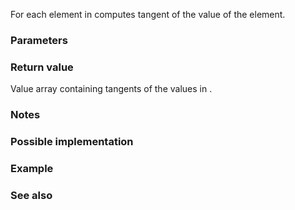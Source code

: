 {{cpp/title|tan{{small|(std::valarray)}}}}
{{cpp/numeric/valarray/navbar}}
{{ddcl|header=valarray|1=
template&lt; class T &gt;
valarray&lt;T&gt; tan( const valarray&lt;T&gt;&amp; va );
}}

For each element in {{c|va}} computes tangent of the value of the element. 

===Parameters===
{{par begin}}
{{par|va|value array to apply the operation to}}
{{par end}}

===Return value===
Value array containing tangents of the values in {{c|va}}.

===Notes===
{{cpp/numeric/valarray/notes unq|tan}}

{{cpp/numeric/valarray/notes ret|tan}}

===Possible implementation===
{{cpp/numeric/valarray/impl|tan}}

===Example===
{{example
|code=
#include &lt;cmath&gt;
#include &lt;iostream&gt;
#include &lt;valarray&gt;

auto show = [](char const* title, const std::valarray&lt;double&gt;&amp; va)
{
    std::cout &lt;&lt; title &lt;&lt; " :";
    for (auto x : va)
        std::cout &lt;&lt; "  " &lt;&lt; std::fixed &lt;&lt; x;
    std::cout &lt;&lt; '\n';
};

int main()
{
    const std::valarray&lt;double&gt; x = {.0, .1, .2, .3};
    const std::valarray&lt;double&gt; y = std::tan(x);
    const std::valarray&lt;double&gt; z = std::atan(y);

    show("x          ", x);
    show("y = tan(x) ", y);
    show("z = atan(y)", z);
}
|output=
x           :  0.000000  0.100000  0.200000  0.300000
y = tan(x)  :  0.000000  0.100335  0.202710  0.309336
z = atan(y) :  0.000000  0.100000  0.200000  0.300000
}}

===See also===
{{dsc begin}}
{{dsc inc|cpp/numeric/valarray/dsc sin}}
{{dsc inc|cpp/numeric/valarray/dsc cos}}
{{dsc inc|cpp/numeric/valarray/dsc atan}}
{{dsc inc|cpp/numeric/math/dsc tan}}
{{dsc inc|cpp/numeric/complex/dsc tan}}
{{dsc end}}

{{langlinks|de|es|fr|it|ja|pt|ru|zh}}